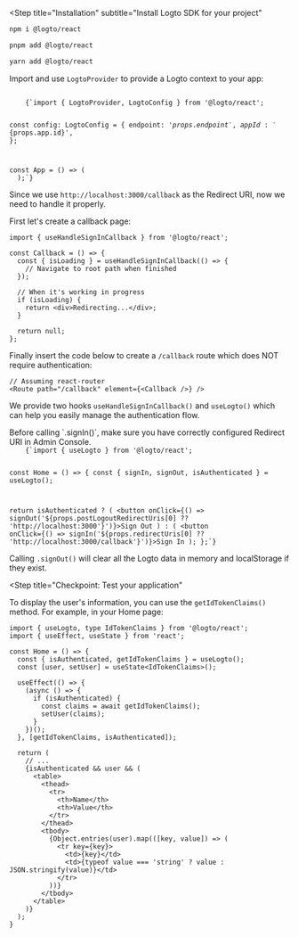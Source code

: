 

<Steps>

<Step
  title="Installation"
  subtitle="Install Logto SDK for your project"
>
<Tabs>
<TabItem value="npm" label="npm">

```bash
npm i @logto/react
```

</TabItem>
<TabItem value="pnpm" label="pnpm">

```bash
pnpm add @logto/react
```

</TabItem>
<TabItem value="yarn" label="yarn">

```bash
yarn add @logto/react
```

</TabItem>
</Tabs>
</Step>

<Step title="Init Logto provider">

Import and use `LogtoProvider` to provide a Logto context to your app:

<Code className="language-tsx" title="App.tsx">
    {`import { LogtoProvider, LogtoConfig } from '@logto/react';

const config: LogtoConfig = {
  endpoint: '${props.endpoint}',
  appId: '${props.app.id}',
};

const App = () => (
  <LogtoProvider config={config}>
    <YourAppContent />
  </LogtoProvider>
);`}
</Code>

</Step>

<Step title="Configure redirect URIs">

<RedirectUrisWeb defaultUri="http://localhost:3000/callback"/>

</Step>

<Step title="Handle redirect">

Since we use `http://localhost:3000/callback` as the Redirect URI, now we need to handle it properly.

First let's create a callback page:

```tsx title="pages/Callback/index.tsx"
import { useHandleSignInCallback } from '@logto/react';

const Callback = () => {
  const { isLoading } = useHandleSignInCallback(() => {
    // Navigate to root path when finished
  });

  // When it's working in progress
  if (isLoading) {
    return <div>Redirecting...</div>;
  }

  return null;
};
```

Finally insert the code below to create a `/callback` route which does NOT require authentication:

```tsx title="App.tsx"
// Assuming react-router
<Route path="/callback" element={<Callback />} />
```

</Step>

<Step title="Implement sign-in and sign-out">

We provide two hooks `useHandleSignInCallback()` and `useLogto()` which can help you easily manage the authentication flow.

<InlineNotification>
  Before calling `.signIn()`, make sure you have correctly configured Redirect URI in Admin Console.
</InlineNotification>

<Code className="language-tsx" title="pages/Home/index.tsx">
    {`import { useLogto } from '@logto/react';

const Home = () => {
  const { signIn, signOut, isAuthenticated } = useLogto();

  return isAuthenticated ? (
    <button onClick={() => signOut('${props.postLogoutRedirectUris[0] ?? 'http://localhost:3000'}')}>Sign Out</button>
  ) : (
    <button onClick={() => signIn('${props.redirectUris[0] ?? 'http://localhost:3000/callback'}')}>Sign In</button>
  );
};`}
</Code>

Calling `.signOut()` will clear all the Logto data in memory and localStorage if they exist.

</Step>

<Step
  title="Checkpoint: Test your application"
>

<Checkpoint />

</Step>

<Step title="Display user information">

To display the user's information, you can use the `getIdTokenClaims()` method. For example, in your Home page:

```tsx title="pages/Home/index.tsx"
import { useLogto, type IdTokenClaims } from '@logto/react';
import { useEffect, useState } from 'react';

const Home = () => {
  const { isAuthenticated, getIdTokenClaims } = useLogto();
  const [user, setUser] = useState<IdTokenClaims>();

  useEffect(() => {
    (async () => {
      if (isAuthenticated) {
        const claims = await getIdTokenClaims();
        setUser(claims);
      }
    })();
  }, [getIdTokenClaims, isAuthenticated]);

  return (
    // ...
    {isAuthenticated && user && (
      <table>
        <thead>
          <tr>
            <th>Name</th>
            <th>Value</th>
          </tr>
        </thead>
        <tbody>
          {Object.entries(user).map(([key, value]) => (
            <tr key={key}>
              <td>{key}</td>
              <td>{typeof value === 'string' ? value : JSON.stringify(value)}</td>
            </tr>
          ))}
        </tbody>
      </table>
    )}
  );
}
```

</Step>

</Steps>
